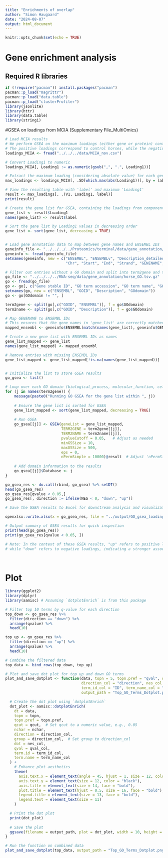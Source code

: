 ```yaml
---
title: "Enrichments of overlap"
author: "Simon Haugaard"
date: "2024-08-07"
output: html_document
---
```


```r
knitr::opts_chunk$set(echo = TRUE)
```

# Gene enrichment analysis

## Required R libraries
```r
if (!require("pacman")) install.packages("pacman")
pacman::p_load("magrittr")
pacman::p_load("data.table")
pacman::p_load("clusterProfiler")
library(jsonlite)
library(httr)
library(data.table)
library(stringi)
```


#GSEA on loadings from MCIA (Supplementary File_MultiOmics)
```r
# Load MCIA results
# We perform GSEA on the maximum loadings (either gene or protein) contributing the most to the joint dimension reduction (jDR).
# The positive loadings correspond to control horses, while the negative loadings correspond to metformin-treated horses.
loadings_MCIA <- fread("../../../data/MCIA_nov.csv")

# Convert Loading1 to numeric
loadings_MCIA[, Loading1 := as.numeric(gsub(",", ".", Loading1))]

# Extract the maximum loading (considering absolute value) for each gene label
max_loadings <- loadings_MCIA[, .SD[which.max(abs(Loading1))], by = label]

# View the resulting table with 'label' and maximum 'Loading1'
result <- max_loadings[, .(V1, Loading1, label)]
print(result)

# Create the gene list for GSEA, containing the loadings from component 1 for each gene/protein
gene_list <- result$Loading1
names(gene_list) <- result$label

# Sort the gene list by Loading1 values in decreasing order
gene_list <- sort(gene_list, decreasing = TRUE)


# Load gene annotation data to map between gene names and ENSEMBL IDs
geneinfo_file <- "../../../../Proteomics/terminal/data/gene_annotation/horse_gene_annotation.tsv.gz"
geneinfo <- fread(geneinfo_file)
setnames(geneinfo, new = c("ENSEMBL", "ENSEMBLv", "Description_detailed", 
                           "Chr", "Start", "End", "Strand", "GENENAME", "ENTREZID", "Description"))

# Filter out entries without a GO domain and split into term2gene and term2name lists
go_file <- "../../../../RNA-seq/data/gene_annotation/horse_GO.tsv.gz"
go <- fread(go_file)
go <- go[, c("Gene stable ID", "GO term accession", "GO term name", "GO domain")]
setnames(go, new = c("ENSEMBL", "GOID", "Description", "GOdomain"))
go <- go[GOdomain != "", ]

term2gene <- split(go[,c("GOID", "ENSEMBL")], f = go$GOdomain)
term2name <- split(go[,c("GOID", "Description")], f = go$GOdomain)

# Map GENENAME to ENSEMBL IDs
# This ensures that the gene names in 'gene_list' are correctly matched with ENSEMBL IDs
mapped_ensembl <- geneinfo$ENSEMBL[match(names(gene_list), geneinfo$GENENAME)]

# Create a new gene list with ENSEMBL IDs as names
gene_list_mapped <- gene_list
names(gene_list_mapped) <- mapped_ensembl

# Remove entries with missing ENSEMBL IDs
gene_list_mapped <- gene_list_mapped[!is.na(names(gene_list_mapped))]


# Initialize the list to store GSEA results
go_gsea <- list()

# Loop over each GO domain (biological_process, molecular_function, cellular_component)
for (j in names(term2gene)) {
    message(paste0("Running GO GSEA for the gene list within ", j))
    
    # Ensure the gene list is sorted for GSEA
    gene_list_mapped <- sort(gene_list_mapped, decreasing = TRUE)
    
    # Run GSEA
    go_gsea[[j]] <- GSEA(geneList = gene_list_mapped, 
                         TERM2GENE = term2gene[[j]], 
                         TERM2NAME = term2name[[j]], 
                         pvalueCutoff = 0.05,   # Adjust as needed
                         minGSSize = 10, 
                         maxGSSize = 500, 
                         eps = 0, 
                         nPermSimple = 10000)@result  # Adjust 'nPermSimple' based on your needs
    
    # Add domain information to the results
    go_gsea[[j]]$Database <- j
}

go_gsea_res <- do.call(rbind, go_gsea) %>% setDT()
head(go_gsea_res)
go_gsea_res[qvalue < 0.05,]
go_gsea_res[, direction := ifelse(NES < 0, "down", "up")]

# Save the GSEA results to Excel for downstream analysis and visualization

openxlsx::write.xlsx(x = go_gsea_res, file = "../output/GO_gsea_loadings_MCIA_Nov.xlsx", asTable = TRUE)

# Output summary of GSEA results for quick inspection
print(head(go_gsea_res))
print(go_gsea_res[qvalue < 0.05, ])

# Note: In the context of these GSEA results, "up" refers to positive loadings, indicating a stronger association with control horses, 
# while "down" refers to negative loadings, indicating a stronger association with metformin-treated horses.




```
# Plot
```r
library(ggplot2)
library(dplyr)
library(aamisc) # Assuming `dotplotEnrich` is from this package

# Filter top 10 terms by q-value for each direction
top_down <- go_gsea_res %>%
  filter(direction == "down") %>%
  arrange(qvalue) %>%
  head(10)

top_up <- go_gsea_res %>%
  filter(direction == "up") %>%
  arrange(qvalue) %>%
  head(10)

# Combine the filtered data
top_data <- bind_rows(top_down, top_up)

# Plot and save dot plot for top up and down GO terms
plot_and_save_dotplot <- function(data, topn = 5, topn.pref = "qval", qcut = 0.05, nchar = 60, 
                                  direction_col = "direction", nes_col = "NES", qval_col = "qvalue", 
                                  term_id_col = "ID", term_name_col = "Description", 
                                  output_path = "Top_GO_Terms_Dotplot.png") {

  # Create the dot plot using `dotplotEnrich`
  dot_plot <- aamisc::dotplotEnrich(
    dt = data, 
    topn = topn, 
    topn.pref = topn.pref, 
    qcut = qcut,  # Set qcut to a numeric value, e.g., 0.05
    nchar = nchar, 
    direction = direction_col, 
    group = direction_col,  # Set group to direction_col
    dot = nes_col, 
    qval = qval_col, 
    term.id = term_id_col, 
    term.name = term_name_col
  ) +
    # Enhance plot aesthetics
    theme(
      axis.text.x = element_text(angle = 45, hjust = 1, size = 12, color = "black"),
      axis.text.y = element_text(size = 12, color = "black"),
      axis.title = element_text(size = 14, face = "bold"),
      plot.title = element_text(hjust = 0.5, size = 16, face = "bold"),
      legend.title = element_text(size = 13, face = "bold"),
      legend.text = element_text(size = 11)
    )

  # Print the dot plot
  print(dot_plot)
  
  # Save the plot
  ggsave(filename = output_path, plot = dot_plot, width = 10, height = 6, dpi = 300)
}

# Run the function on combined data
plot_and_save_dotplot(top_data, output_path = "Top_GO_Terms_Dotplot.png")


```

